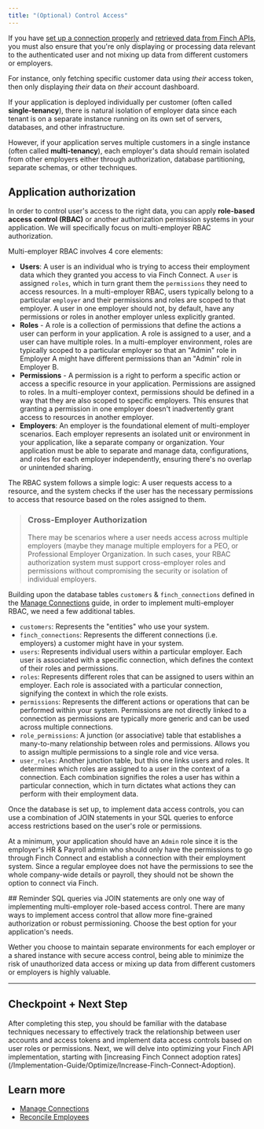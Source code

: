 ```yaml
---
title: "(Optional) Control Access"
---
```


If you have [set up a connection properly](/Implementation-Guide/Secure/Manage-Connections) and [retrieved data from Finch APIs](/Implementation-Guide/Communicate/Read-Data), you must also ensure that you're only displaying or processing data relevant to the authenticated user and not mixing up data from different customers or employers.

For instance, only fetching specific customer data using *their* access token, then only displaying *their* data on *their* account dashboard.

If your application is deployed individually per customer (often called **single-tenancy**), there is natural isolation of employer data since each tenant is on a separate instance running on its own set of servers, databases, and other infrastructure. 

However, if your application serves multiple customers in a single instance (often called **multi-tenancy**), each employer's data should remain isolated from other employers either through authorization, database partitioning, separate schemas, or other techniques.


## Application authorization

In order to control user's access to the right data, you can apply **role-based access control (RBAC)** or another authorization permission systems in your application. We will specifically focus on multi-employer RBAC authorization.

Multi-employer RBAC involves 4 core elements:

  - **Users**: A user is an individual who is trying to access their employment data which they granted you access to via Finch Connect. A `user` is assigned `roles`, which in turn grant them the `permissions` they need to access resources. In a multi-employer RBAC, users typically belong to a particular `employer` and their permissions and roles are scoped to that employer. A user in one employer should not, by default, have any permissions or roles in another employer unless explicitly granted.
  - **Roles** - A role is a collection of permissions that define the actions a user can perform in your application. A role is assigned to a user, and a user can have multiple roles. In a multi-employer environment, roles are typically scoped to a particular employer so that an "Admin" role in Employer A might have different permissions than an "Admin" role in Employer B.
  - **Permissions** - A permission is a right to perform a specific action or access a specific resource in your application. Permissions are assigned to roles. In a multi-employer context, permissions should be defined in a way that they are also scoped to specific employers. This ensures that granting a permission in one employer doesn't inadvertently grant access to resources in another employer.
  - **Employers**: An employer is the foundational element of multi-employer scenarios. Each employer represents an isolated unit or environment in your application, like a separate company or organization. Your application must be able to separate and manage data, configurations, and roles for each employer independently, ensuring there's no overlap or unintended sharing.

The RBAC system follows a simple logic: A user requests access to a resource, and the system checks if the user has the necessary permissions to access that resource based on the roles assigned to them.

> ### Cross-Employer Authorization
> There may be scenarios where a user needs access across multiple employers (maybe they manage multiple employers for a PEO, or Professional Employer Organization. In such cases, your RBAC authorization system must support cross-employer roles and permissions without compromising the security or isolation of individual employers.

Building upon the database tables `customers` & `finch_connections` defined in the [Manage Connections](/Implementation-Guide/Secure/Manage-Connections) guide, in order to implement multi-employer RBAC, we need a few additional tables.

- `customers`: Represents the "entities" who use your system.
- `finch_connections`: Represents the different connections (i.e. employers) a customer might have in your system.
- `users`: Represents individual users within a particular employer. Each user is associated with a specific connection, which defines the context of their roles and permissions.
- `roles`: Represents different roles that can be assigned to users within an employer. Each role is associated with a particular connection, signifying the context in which the role exists.
- `permissions`: Represents the different actions or operations that can be performed within your system. Permissions are not directly linked to a connection as permissions are typically more generic and can be used across multiple connections.
- `role_permissions`: A junction (or associative) table that establishes a many-to-many relationship between roles and permissions. Allows you to assign multiple permissions to a single role and vice versa.
- `user_roles`: Another junction table, but this one links users and roles. It determines which roles are assigned to a user in the context of a connection. Each combination signifies the roles a user has within a particular connection, which in turn dictates what actions they can perform with their employment data.

Once the database is set up, to implement data access controls, you can use a combination of JOIN statements in your SQL queries to enforce access restrictions based on the user's role or permissions. 

At a minimum, your application should have an `Admin` role since it is the employer's HR & Payroll admin who should only have the permissions to go through Finch Connect and establish a connection with their employment system. Since a regular employee does not have the permissions to see the whole company-wide details or payroll, they should not be shown the option to connect via Finch.

<Info>
## Reminder
SQL queries via JOIN statements are only one way of implementing multi-employer role-based access control. There are many ways to implement access control that allow more fine-grained authorization or robust permissioning. Choose the best option for your application's needs.  
</Info>

Wether you choose to maintain separate environments for each employer or a shared instance with secure access control, being able to minimize the risk of unauthorized data access or mixing up data from different customers or employers is highly valuable.

---

## Checkpoint + Next Step
<Check>
 After completing this step, you should be familiar with the database techniques necessary to effectively track the relationship between user accounts and access tokens and implement data access controls based on user roles or permissions. Next, we will delve into optimizing your Finch API implementation, starting with [increasing Finch Connect adoption rates](/Implementation-Guide/Optimize/Increase-Finch-Connect-Adoption).
</Check>

## Learn more

- [Manage Connections](docs/Implementation-Guide/Connect/Manage-Connections)
- [Reconcile Employees](/Developer-Resources/Reconcile-Employees)
